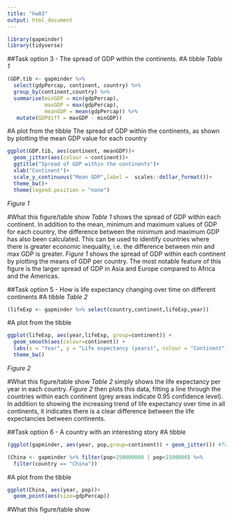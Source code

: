 ```yaml
---
title: "hw03"
output: html_document
---
```


```r
library(gapminder)
library(tidyverse)
```

##Task option 3 - The spread of GDP within the continents.
#A tibble
*Table 1*
<!--Use summarise to calculate summary statistics, i.e. min, mean and max, and mutate to calculate a new variable that is the difference between the min and max GDP in each country-->
```r

(GDP.tib <- gapminder %>% 
  select(gdpPercap, continent, country) %>%
  group_by(continent,country) %>%
  summarise(minGDP = min(gdpPercap),
            maxGDP = max(gdpPercap),
            meanGDP = mean(gdpPercap)) %>%
   mutate(GDPdiff = maxGDP - minGDP))
```

#A plot from the tibble
The spread of GDP within the continents, as shown by plotting the mean GDP value for each country
```r
ggplot(GDP.tib, aes(continent, meanGDP))+
  geom_jitter(aes(colour = continent))+
  ggtitle("Spread of GDP within the continents")+
  xlab("Continent")+
  scale_y_continuous("Mean GDP",label =  scales::dollar_format())+
  theme_bw()+
  theme(legend.position = "none")
```
*Figure 1*

#What this figure/table show
_Table 1_ shows the spread of GDP within each continent. In addition to the mean, minimum and maximum values of GDP for each country, the difference between the minimum and maximum GDP has also been calculated. This can be used to identify countries where there is greater economic inequality, i.e. the difference between min and max GDP is greater. _Figure 1_ shows the spread of GDP within each continent by plotting the means of GDP per country. The most notable feature of this figure is the larger spread of GDP in Asia and Europe compared to Africa and the Americas. 

##Task option 5 - How is life expectancy changing over time on different continents
#A tibble
<!--This is very simple but all I needed to make a plot-->
*Table 2*
```r
(lifeExp <- gapminder %>% select(country,continent,lifeExp,year)) 
```

#A plot from the tibble
<!--Geom_smooth fits a line between points (using the default method 'loess', which can be specified) and the grey area indicates 95% CI (can change this level)-->
```r
ggplot(lifeExp, aes(year,lifeExp, group=continent)) + 
  geom_smooth(aes(colour=continent)) + 
  labs(x = "Year", y = "Life expectancy (years)", colour = "Continent")+
  theme_bw()
```
*Figure 2*

#What this figure/table show
_Table 2_ simply shows the life expectancy per year in each country. _Figure 2_ then plots this data, fitting a line through the countries within each continent (grey areas indicate 0.95 confidence level). In addition to showing the increasing trend of life expectancy over time in all continents, it indicates there is a clear difference between the life expectancies between continents.


##Task option 6 - A country with an interesting story 
#A tibble
<!--To find a country with an interesting story I plotted the data first, then went on to make a tibble-->
```r
(ggplot(gapminder, aes(year, pop,group=continent)) + geom_jitter()) #To quickly explore the dataframe. 2 countries are clear outliers in this dataframe. 

(China <- gapminder %>% filter(pop>250000000 | pop<1500000) %>%
  filter(country == "China"))
```

#A plot from the tibble
<!-- -->
```r
ggplot(China, aes(year, pop))+
  geom_point(aes(size=gdpPercap))
```

#What this figure/table show
<!-- -->
```r

```

